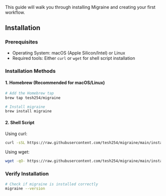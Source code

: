 This guide will walk you through installing Migraine and creating your first workflow.

## Installation

### Prerequisites
- Operating System: macOS (Apple Silicon/Intel) or Linux
- Required tools: Either `curl` or `wget` for shell script installation

### Installation Methods

#### 1. Homebrew (Recommended for macOS/Linux)

```bash
# Add the Homebrew tap
brew tap tesh254/migraine

# Install migraine
brew install migraine
```

#### 2. Shell Script

Using curl:
```bash
curl -sSL https://raw.githubusercontent.com/tesh254/migraine/main/install.sh | bash
```

Using wget:
```bash
wget -qO- https://raw.githubusercontent.com/tesh254/migraine/main/install.sh | bash
```

### Verify Installation

```bash
# Check if migraine is installed correctly
migraine --version
```
